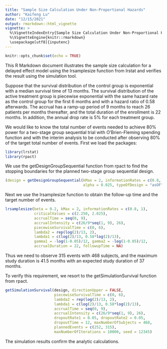 ---
title: "Sample Size Calculation Under Non-Proportional Hazards"
author: "Kaifeng Lu"
date: "12/15/2021"
output: rmarkdown::html_vignette
vignette: >
  %\VignetteIndexEntry{Sample Size Calculation Under Non-Proportional Hazards}
  %\VignetteEngine{knitr::rmarkdown}
  \usepackage[utf8]{inputenc}
---

```{r setup, include=FALSE}
knitr::opts_chunk$set(echo = TRUE)
```

This R Markdown document illustrates the sample size calculation for a delayed effect model using the lrsamplesize function from lrstat and verifies the result using the simulation tool. 

Suppose that the survival distribution of the control group is exponential with a median survival time of 13 months. The survival distribution of the active treatment group is piecewise exponential with the same hazard rate as the control group for the first 6 months and with a hazard ratio of 0.58 afterwards. The accrual has a ramp-up period of 9 months to reach 26 patients per months thereafter, and the total duration of the enrollment is 22 months. In addition, the annual drop rate is 5% for each treatment group. 

We would like to know the total number of events needed to achieve 80% power for a two-stage group sequential trial with O'Brien-Fleming spending function and with the interim analysis to be conducted after observing 80% of the target total number of events. First we load the packages: 
```{r}
library(lrstat)
library(rpact)
```

We use the getDesignGroupSequential function from rpact to find the stopping boundaries for the planned two-stage group sequential design. 
```{r}
(design = getDesignGroupSequential(kMax = 2, informationRates = c(0.8, 1), 
                                   alpha = 0.025, typeOfDesign = "asOF"))
```

Next we use the lrsamplesize function to obtain the follow-up time and the target number of events.
```{r}
lrsamplesize(beta = 0.2, kMax = 2, informationRates = c(0.8, 1), 
             criticalValues = c(2.250, 2.025), 
             accrualTime = seq(0, 9), 
             accrualIntensity = c(26/9*seq(1, 9), 26), 
             piecewiseSurvivalTime = c(0, 6), 
             lambda2 = rep(log(2)/13, 2), 
             lambda1 = c(log(2)/13, 0.58*log(2)/13), 
             gamma1 = -log(1-0.05)/12, gamma2 = -log(1-0.05)/12, 
             accrualDuration = 22, followupTime = NA)
```

Thus we need to observe 315 events with 468 subjects, and the maximum study duration is 41.5 months with an expected study duration of 37 months. 

To verify this requirement, we resort to the getSimulationSurvival function from rpact. 
```{r}
getSimulationSurvival(design, directionUpper = FALSE, 
                      piecewiseSurvivalTime = c(0, 6), 
                      lambda2 = rep(log(2)/13, 2), 
                      lambda1 = c(log(2)/13, 0.58*log(2)/13), 
                      accrualTime = seq(0, 9), 
                      accrualIntensity = c(26/9*seq(1, 9), 26), 
                      dropoutRate1 = 0.05, dropoutRate2 = 0.05, 
                      dropoutTime = 12, maxNumberOfSubjects = 468, 
                      plannedEvents = c(252, 315), 
                      maxNumberOfIterations = 10000, seed = 12345)
```

The simulation results confirm the analytic calculations. 
